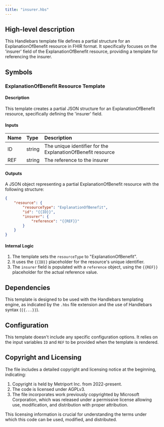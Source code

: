 ```yaml
---
title: "insurer.hbs"
---
```


## High-level description
This Handlebars template file defines a partial structure for an ExplanationOfBenefit resource in FHIR format. It specifically focuses on the 'insurer' field of the ExplanationOfBenefit resource, providing a template for referencing the insurer.

## Symbols

### ExplanationOfBenefit Resource Template
#### Description
This template creates a partial JSON structure for an ExplanationOfBenefit resource, specifically defining the 'insurer' field.

#### Inputs
| Name | Type | Description |
|:-----|:-----|:------------|
| ID | string | The unique identifier for the ExplanationOfBenefit resource |
| REF | string | The reference to the insurer |

#### Outputs
A JSON object representing a partial ExplanationOfBenefit resource with the following structure:
```json
{
    "resource": {
        "resourceType": "ExplanationOfBenefit",
        "id": "{{ID}}",
        "insurer": {
            "reference": "{{REF}}"
        }
    }
}
```

#### Internal Logic
1. The template sets the `resourceType` to "ExplanationOfBenefit".
2. It uses the `{{ID}}` placeholder for the resource's unique identifier.
3. The `insurer` field is populated with a `reference` object, using the `{{REF}}` placeholder for the actual reference value.

## Dependencies
This template is designed to be used with the Handlebars templating engine, as indicated by the `.hbs` file extension and the use of Handlebars syntax (`{{...}}`).

## Configuration
This template doesn't include any specific configuration options. It relies on the input variables `ID` and `REF` to be provided when the template is rendered.

## Copyright and Licensing
The file includes a detailed copyright and licensing notice at the beginning, indicating:
1. Copyright is held by Metriport Inc. from 2022-present.
2. The code is licensed under AGPLv3.
3. The file incorporates work previously copyrighted by Microsoft Corporation, which was released under a permissive license allowing use, modification, and distribution with proper attribution.

This licensing information is crucial for understanding the terms under which this code can be used, modified, and distributed.